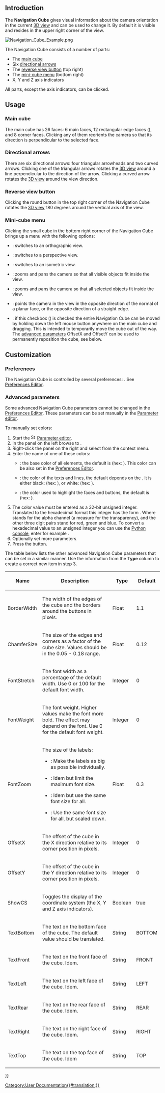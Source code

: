 <languages/>
<translate>

<!--T:40-->
{{Docnav
|[[Selection_methods|Selection methods]]
|[[Document_structure|Document structure]]
}}

</translate>
{{TOCright}}
<translate>

== Introduction == <!--T:53-->

<!--T:41-->
The '''Navigation Cube''' gives visual information about the camera orientation in the current [[3D_view|3D view]] and can be used to change it. By default it is visible and resides in the upper right corner of the view.

</translate>
[[File:Navigation_Cube_Example.png]]
<translate>

<!--T:25-->
The Navigation Cube consists of a number of parts:
* The [[#Main_cube|main cube]]
* Six [[#Directional_arrows|directional arrows]]
* The [[#Reverse_view_button|reverse view button]] (top right) {{Version|0.20}}
* The [[#Mini-cube_menu|mini-cube menu]] (bottom right)
* X, Y and Z axis indicators 

<!--T:55-->
All parts, except the axis indicators, can be clicked.

== Usage == <!--T:56-->

=== Main cube === <!--T:57-->

<!--T:58-->
The main cube has 26 faces: 6 main faces, 12 rectangular edge faces ({{Version|0.20}}), and 8 corner faces. Clicking any of them reorients the camera so that its direction is perpendicular to the selected face.

=== Directional arrows === <!--T:27--> 

<!--T:28-->
There are six directional arrows: four triangular arrowheads and two curved arrows. Clicking one of the triangular arrows rotates the [[3D_view|3D view]] around a line perpendicular to the direction of the arrow. Clicking a curved arrow rotates the [[3D_view|3D view]] around the view direction.

=== Reverse view button === <!--T:59-->

<!--T:60-->
Clicking the round button in the top right corner of the Navigation Cube rotates the [[3D_view|3D view]] 180 degrees around the vertical axis of the view.

=== Mini-cube menu === <!--T:36-->

<!--T:37-->
Clicking the small cube in the bottom right corner of the Navigation Cube brings up a menu with the following options:
* {{MenuCommand|[[Image:Std_OrthographicCamera.svg|16px]] [[Std_OrthographicCamera|Orthographic view]]}}: switches to an orthographic view.
* {{MenuCommand|[[Image:Std_PerspectiveCamera.svg|16px]] [[Std_PerspectiveCamera|Perspective view]]}}: switches to a perspective view.
* {{MenuCommand|[[Image:Std_ViewIsometric.svg|16px]] [[Std_ViewIsometric|Isometric]]}}: switches to an isometric view.
* {{MenuCommand|[[Image:Std_ViewFitAll.svg|16px]] [[Std_ViewFitAll|Fit all]]}}: zooms and pans the camera so that all visible objects fit inside the view.
* {{MenuCommand|[[Image:Std_ViewFitSelection.svg|16px]] [[Std_ViewFitSelection|Fit selection]]}}: zooms and pans the camera so that all selected objects fit inside the view. {{Version|1.0}}
* {{MenuCommand|[[Image:Std_AlignToSelection.svg|16px]] [[Std_AlignToSelection|Align to selection]]}}: points the camera in the view in the opposite direction of the normal of a planar face, or the opposite direction of a straight edge. {{Version|1.0}}
* {{MenuCommand|Movable navigation cube}}: if this checkbox ({{Version|0.21}}) is checked the entire Navigation Cube can be moved by holding down the left mouse button anywhere on the main cube and dragging. This is intended to temporarily move the cube out of the way. The [[#Advanced_parameters|advanced parameters]] OffsetX and OffsetY can be used to permanently reposition the cube, see  below.

== Customization == <!--T:61-->

=== Preferences === <!--T:62-->

<!--T:44-->
The Navigation Cube is controlled by several preferences: {{MenuCommand|Edit → Preferences... → Display → Navigation → Navigation cube}}. See [[Preferences_Editor#Navigation|Preferences Editor]].

=== Advanced parameters === <!--T:64-->

<!--T:65-->
Some advanced Navigation Cube parameters cannot be changed in the [[Preferences_Editor#Navigation|Preferences Editor]]. These parameters can be set manually in the [[Std_DlgParameter|Parameter editor]].

<!--T:66-->
To manually set colors:

<!--T:67-->
# Start the [[Image:Std_DlgParameter.svg|16px]] [[Std_DlgParameter|Parameter editor]].
# In the panel on the left browse to {{MenuCommand|BaseApp → Preferences → NaviCube}}.
# Right-click the panel on the right and select {{MenuCommand|New unsigned item}} from the context menu.
# Enter the name of one of these colors:
#* {{MenuCommand|BaseColor}}: the base color of all elements, the default is {{Value|3806916544}} (hex: {{Value|e2e8efc0}}). This color can be also set in the [[Preferences_Editor#Navigation|Preferences Editor]]. {{Version|0.21}}
#* {{MenuCommand|EmphaseColor}}: the color of the texts and lines, the default depends on the {{MenuCommand|BaseColor}}. It is either black: {{Value|255}} (hex: {{Value|000000ff}}), or white: {{Value|4294967295}} (hex: {{Value|ffffffff}}). {{Version|0.21}}
#* {{MenuCommand|HiliteColor}}: the color used to highlight the faces and buttons, the default is {{Value|2867003391}} (hex: {{Value|aae2ffff}}).
# The color value must be entered as a 32-bit unsigned integer. Translated to the hexadecimal format this integer has the form {{Value|RRGGBBAA}}. Where {{Value|AA}} stands for the alpha channel (a measure for the transparency), and the other three digit pairs stand for red, green and blue. To convert a hexadecimal value to an unsigned integer you can use the [[Python_console|Python console]], enter for example {{Incode|int("323232ff", 16)}}.
# Optionally set more parameters.
# Press the {{Button|Close}} button.

<!--T:70-->
The table below lists the other advanced Navigation Cube parameters that can be set in a similar manner. Use the information from the '''Type''' column to create a correct new item in step 3.

<!--T:71-->
{| class="wikitable"
|-
! Name
! Description
! Type
! Default

<!--T:72-->
|-
| BorderWidth
| The width of the edges of the cube and the borders around the buttons in pixels.
| Float
| 1.1

<!--T:73-->
|-
| ChamferSize
| The size of the edges and corners as a factor of the cube size. Values should be in the 0.05 - 0.18 range.

<!--T:74-->
{{Version|0.21}}
| Float
| 0.12

<!--T:75-->
|-
| FontStretch
| The font width as a percentage of the default width. Use 0 or 100 for the default font width.
| Integer
| 0

<!--T:76-->
|-
| FontWeight
| The font weight. Higher values make the font more bold. The effect may depend on the font. Use 0 for the default font weight.
| Integer
| 0

<!--T:77-->
|-
| FontZoom
| The size of the labels:
* {{Value|FontZoom &#61; 1.0}}: Make the labels as big as possible individually.
* {{Value|0.0 < FontZoom < 1.0}}: Idem but limit the maximum font size.
* {{Value|FontZoom &#61; 0.0}}: Idem but use the same font size for all.
* {{Value|FontZoom < 0.0}}: Use the same font size for all, but scaled down.

<!--T:78-->
{{Version|0.21}}
| Float
| 0.3

<!--T:79-->
|-
| OffsetX
| The offset of the cube in the X direction relative to its corner position in pixels.
| Integer
| 0

<!--T:80-->
|-
| OffsetY
| The offset of the cube in the Y direction relative to its corner position in pixels.
| Integer
| 0

<!--T:81-->
|-
| ShowCS
| Toggles the display of the coordinate system (the X, Y and Z axis indicators).
| Boolean
| true

<!--T:82-->
|-
| TextBottom
| The text on the bottom face of the cube. The default value should be translated.
| String
| BOTTOM

<!--T:83-->
|-
| TextFront
| The text on the front face of the cube. Idem.
| String
| FRONT

<!--T:84-->
|-
| TextLeft
| The text on the left face of the cube. Idem.
| String
| LEFT

<!--T:85-->
|-
| TextRear
| The text on the rear face of the cube. Idem.
| String
| REAR

<!--T:86-->
|-
| TextRight
| The text on the right face of the cube. Idem.
| String
| RIGHT

<!--T:87-->
|-
| TextTop
| The text on the top face of the cube. Idem
| String
| TOP

<!--T:88-->
|}


<!--T:21-->
{{Docnav
|[[Selection_methods|Selection methods]]
|[[Document_structure|Document structure]]
}}

</translate>
{{Userdocnavi{{#translation:}}}}
[[Category:User Documentation{{#translation:}}]]